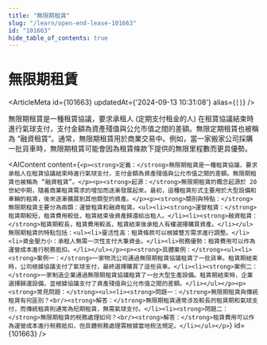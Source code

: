 ```yaml
---
title: "無限期租賃"
slug: "/learn/open-end-lease-101663"
id: "101663"
hide_table_of_contents: true
---
```



# 無限期租賃

<ArticleMeta id={101663} updatedAt={'2024-09-13 10:31:08'} alias={`[]`} />
<div className='border-solid border-b border-t-0 my-4 border-[var(--ifm-color-gray-300)]' />

無限期租賃是一種租賃協議，要求承租人 (定期支付租金的人) 在租賃協議結束時進行氣球支付，支付金額為資產殘值與公允市值之間的差額。無限定期租賃也被稱為 “融資租賃”。通常，無限期租賃用於商業交易中。例如，當一家搬家公司採購一批貨車時，無限期租賃可能會因為租賃條款下提供的無限里程數而更具優勢。

<AIContent content={`<p><strong>定義：</strong>無限期租賃是一種租賃協議，要求承租人在租賃協議結束時進行氣球支付，支付金額為資產殘值與公允市值之間的差額。無限期租賃也被稱為 “融資租賃”。</p><p><strong>起源：</strong>無限期租賃的概念起源於 20 世紀中期，隨着商業租賃需求的增加而逐漸發展起來。最初，這種租賃形式主要用於大型設備和車輛的租賃，後來逐漸擴展到其他類型的資產。</p><p><strong>類別與特點：</strong>無限期租賃主要分為兩類：運營租賃和融資租賃。<ul><li><strong>運營租賃：</strong>租賃期較短，租賃費用較低，租賃結束後資產歸還給出租人。</li><li><strong>融資租賃：</strong>租賃期較長，租賃費用較高，租賃結束後承租人有權選擇購買資產。</li></ul>無限期租賃的特點包括：<ul><li>靈活性高：租賃條款可以根據雙方需求進行調整。</li><li>資金壓力小：承租人無需一次性支付大筆資金。</li><li>税務優勢：租賃費用可以作為運營成本進行税務抵扣。</li></ul></p><p><strong>具體案例：</strong><ul><li><strong>案例一：</strong>一家物流公司通過無限期租賃協議租賃了一批貨車。租賃期結束時，公司根據協議支付了氣球支付，最終選擇購買了這些貨車。</li><li><strong>案例二：</strong>一家制造企業通過無限期租賃協議租賃了一台大型生產設備。租賃期結束時，企業選擇歸還設備，並根據協議支付了資產殘值與公允市值之間的差額。</li></ul></p><p><strong>常見問題：</strong><ul><li><strong>問題一：</strong>無限期租賃與傳統租賃有何區別？<br/><strong>解答：</strong>無限期租賃通常涉及較長的租賃期和氣球支付，而傳統租賃則通常為短期租賃，無需氣球支付。</li><li><strong>問題二：</strong>無限期租賃的税務處理如何？<br/><strong>解答：</strong>租賃費用可以作為運營成本進行税務抵扣，但具體税務處理需根據當地税法規定。</li></ul></p>`} id={101663} />
